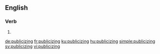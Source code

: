 ==English==

===Verb===
{{head|en|present participle}}

# {{present participle of|publicize|lang=en}}

[[de:publicizing]]
[[fr:publicizing]]
[[ku:publicizing]]
[[hu:publicizing]]
[[simple:publicizing]]
[[sv:publicizing]]
[[vi:publicizing]]